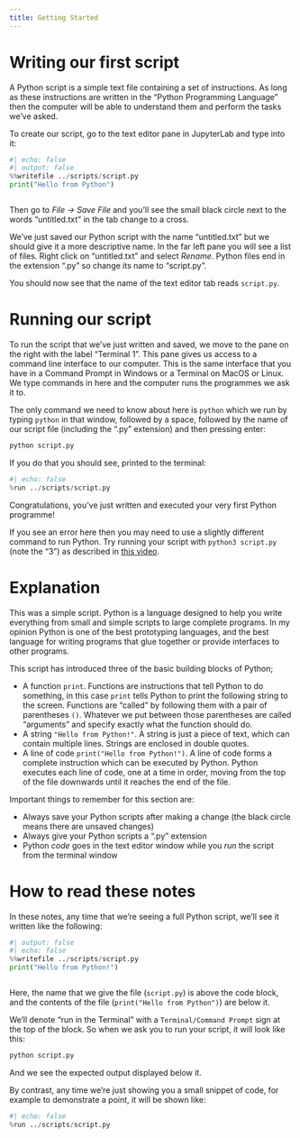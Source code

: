 ```yaml
---
title: Getting Started
---
```


# Writing our first script

A Python script is a simple text file containing a set of instructions. As long as these instructions are written in the "Python Programming Language" then the computer will be able to understand them and perform the tasks we've asked.

To create our script, go to the text editor pane in JupyterLab and type into it:


```python
#| echo: false
#| output: false
%%writefile ../scripts/script.py
print("Hello from Python")
```

```.python
```



Then go to *File → Save File* and you'll see the small black circle next to the words "untitled.txt" in the tab change to a cross.

We've just saved our Python script with the name "untitled.txt" but we should give it a more descriptive name. In the far left pane you will see a list of files. Right click on "untitled.txt" and select *Rename*. Python files end in the extension ".py" so change its name to "script.py".

You should now see that the name of the text editor tab reads `script.py`.

# Running our script

To run the script that we've just written and saved, we move to the pane on the right with the label "Terminal 1". This pane gives us access to a command line interface to our computer. This is the same interface that you have in a Command Prompt in Windows or a Terminal on MacOS or Linux. We type commands in here and the computer runs the programmes we ask it to.

The only command we need to know about here is `python` which we run by typing `python` in that window, followed by a space, followed by the name of our script file (including the ".py" extension) and then pressing enter:

```.bash
python script.py
```

If you do that you should see, printed to the terminal:


```python
#| echo: false
%run ../scripts/script.py
```

Congratulations, you've just written and executed your very first Python programme!

If you see an error here then you may need to use a slightly different command to run Python. Try running your script with `python3 script.py` (note the "3") as described in [this video](https://www.youtube.com/watch?v=Fw6VYgsbJ4o).

# Explanation

This was a simple script. Python is a language designed to help you write everything from small and simple scripts to large complete programs. In my opinion Python is one of the best prototyping languages, and the best language for writing programs that glue together or provide interfaces to other programs.

This script has introduced three of the basic building blocks of Python;

- A function `print`. Functions are instructions that tell Python to do something, in this case `print` tells Python to print the following string to the screen. Functions are "called" by following them with a pair of parentheses `()`. Whatever we put between those parentheses are called "arguments" and specify exactly what the function should do.
- A string `"Hello from Python!"`. A string is just a piece of text, which can contain multiple lines. Strings are enclosed in double quotes.
- A line of code `print("Hello from Python!")`. A line of code forms a complete instruction which can be executed by Python. Python executes each line of code, one at a time in order, moving from the top of the file downwards until it reaches the end of the file.

Important things to remember for this section are:

- Always save your Python scripts after making a change (the black circle means there are unsaved changes)
- Always give your Python scripts a ".py" extension
- Python *code* goes in the text editor window while you *run* the script from the terminal window

# How to read these notes

In these notes, any time that we're seeing a full Python script, we'll see it written like the following:

```python
#| output: false
#| echo: false
%%writefile ../scripts/script.py
print("Hello from Python!")
```

```.python
```

Here, the name that we give the file (`script.py`) is above the code block, and the contents of the file (`print("Hello from Python")`) are below it.

We'll denote "run in the Terminal" with a `Terminal/Command Prompt` sign at the top of the block. So when we ask you to run your script, it will look like this:


```.bash
python script.py
```



And we see the expected output displayed below it.

By contrast, any time we're just showing you a small snippet of code, for example to demonstrate a point, it will be shown like:

```python
#| echo: false
%run ../scripts/script.py
```




